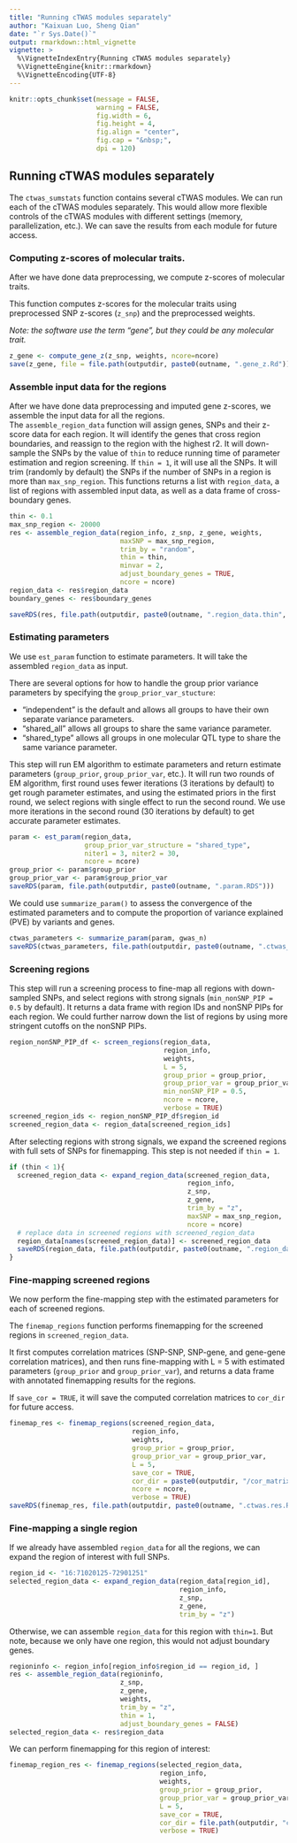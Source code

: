 ```yaml
---
title: "Running cTWAS modules separately"
author: "Kaixuan Luo, Sheng Qian"
date: "`r Sys.Date()`"
output: rmarkdown::html_vignette
vignette: >
  %\VignetteIndexEntry{Running cTWAS modules separately}
  %\VignetteEngine{knitr::rmarkdown}
  %\VignetteEncoding{UTF-8}
---
```


```r
knitr::opts_chunk$set(message = FALSE,
                      warning = FALSE,
                      fig.width = 6,
                      fig.height = 4,
                      fig.align = "center",
                      fig.cap = "&nbsp;",
                      dpi = 120)
```

## Running cTWAS modules separately 

The `ctwas_sumstats` function contains several cTWAS modules. 
We can run each of the cTWAS modules separately.
This would allow more flexible controls of the cTWAS modules with different settings 
(memory, parallelization, etc.).
We can save the results from each module for future access.

### Computing z-scores of molecular traits.

After we have done data preprocessing, we compute z-scores of molecular traits. 

This function computes z-scores for the molecular traits using preprocessed SNP z-scores (`z_snp`) and 
the preprocessed weights. 

*Note: the software use the term “gene”, but they could be any molecular trait.*

```r
z_gene <- compute_gene_z(z_snp, weights, ncore=ncore)
save(z_gene, file = file.path(outputdir, paste0(outname, ".gene_z.Rd")))
```

### Assemble input data for the regions

After we have done data preprocessing and imputed gene z-scores, we assemble the input data for all the regions.  
The `assemble_region_data` function will assign genes, SNPs and their z-score data for each region.
It will identify the genes that cross region boundaries, and reassign to the region with the highest r2. 
It will down-sample the SNPs by the value of `thin` to reduce running time of parameter estimation and region screening. 
If `thin = 1`, it will use all the SNPs. 
It will trim (randomly by default) the SNPs if the number of SNPs in a region is more than `max_snp_region`.
This functions returns a list with `region_data`, a list of regions with assembled input data, 
as well as a data frame of cross-boundary genes.
```r
thin <- 0.1
max_snp_region <- 20000
res <- assemble_region_data(region_info, z_snp, z_gene, weights,
                            maxSNP = max_snp_region,
                            trim_by = "random",
                            thin = thin,
                            minvar = 2,
                            adjust_boundary_genes = TRUE,
                            ncore = ncore)
region_data <- res$region_data
boundary_genes <- res$boundary_genes

saveRDS(res, file.path(outputdir, paste0(outname, ".region_data.thin", thin, ".RDS")))
```

### Estimating parameters

We use `est_param` function to estimate parameters. It will take the assembled `region_data` as input. 

There are several options for how to handle the group prior variance parameters by specifying the `group_prior_var_stucture`:

- "independent" is the default and allows all groups to have their own separate variance parameters. 
- "shared_all" allows all groups to share the same variance parameter.
- "shared_type" allows all groups in one molecular QTL type to share the same variance parameter.

This step will run EM algorithm to estimate parameters and return estimate parameters (`group_prior`, `group_prior_var`, etc.).
It will run two rounds of EM algorithm, first round uses fewer iterations (3 iterations by default) to get rough parameter estimates, 
and using the estimated priors in the first round, we select regions with single effect to run the second round.
We use more iterations in the second round (30 iterations by default) to get accurate parameter estimates. 
```r
param <- est_param(region_data, 
                   group_prior_var_structure = "shared_type", 
                   niter1 = 3, niter2 = 30, 
                   ncore = ncore)
group_prior <- param$group_prior
group_prior_var <- param$group_prior_var
saveRDS(param, file.path(outputdir, paste0(outname, ".param.RDS")))
```

We could use `summarize_param()` to assess the convergence of the estimated parameters and 
to compute the proportion of variance explained (PVE) by variants and genes. 
```r
ctwas_parameters <- summarize_param(param, gwas_n)
saveRDS(ctwas_parameters, file.path(outputdir, paste0(outname, ".ctwas_parameters.RDS")))
```

### Screening regions

This step will run a screening process to fine-map all regions with down-sampled SNPs,
and select regions with strong signals (`min_nonSNP_PIP = 0.5` by default). 
It returns a data frame with region IDs and nonSNP PIPs for each region. 
We could further narrow down the list of regions by using more stringent cutoffs on the nonSNP PIPs.
```r
region_nonSNP_PIP_df <- screen_regions(region_data,
                                       region_info,
                                       weights,
                                       L = 5,
                                       group_prior = group_prior,
                                       group_prior_var = group_prior_var,
                                       min_nonSNP_PIP = 0.5,
                                       ncore = ncore,
                                       verbose = TRUE)
screened_region_ids <- region_nonSNP_PIP_df$region_id
screened_region_data <- region_data[screened_region_ids]
```

After selecting regions with strong signals, we expand the screened regions with 
full sets of SNPs for finemapping. This step is not needed if `thin = 1`.
```r
if (thin < 1){
  screened_region_data <- expand_region_data(screened_region_data,
                                             region_info,
                                             z_snp,
                                             z_gene,
                                             trim_by = "z",
                                             maxSNP = max_snp_region,
                                             ncore = ncore)
  # replace data in screened regions with screened_region_data
  region_data[names(screened_region_data)] <- screened_region_data
  saveRDS(region_data, file.path(outputdir, paste0(outname, ".region_data.RDS")))
}
```

### Fine-mapping screened regions

We now perform the fine-mapping step with the estimated parameters for each of screened regions.

The `finemap_regions` function performs finemapping for the screened regions in `screened_region_data`.

It first computes correlation matrices (SNP-SNP, SNP-gene, and gene-gene correlation matrices), 
and then runs fine-mapping with L = 5 with estimated parameters (`group_prior` and `group_prior_var`),
and returns a data frame with annotated finemapping results for the regions.

If `save_cor = TRUE`, it will save the computed correlation matrices to `cor_dir` for future access.

```r
finemap_res <- finemap_regions(screened_region_data,
                               region_info,
                               weights,
                               group_prior = group_prior,
                               group_prior_var = group_prior_var,
                               L = 5,
                               save_cor = TRUE,
                               cor_dir = paste0(outputdir, "/cor_matrix/"),
                               ncore = ncore,
                               verbose = TRUE)
saveRDS(finemap_res, file.path(outputdir, paste0(outname, ".ctwas.res.RDS")))
```

### Fine-mapping a single region

If we already have assembled `region_data` for all the regions, we can expand the region of interest with full SNPs. 
```r
region_id <- "16:71020125-72901251"
selected_region_data <- expand_region_data(region_data[region_id],
                                           region_info,
                                           z_snp,
                                           z_gene,
                                           trim_by = "z")
```


Otherwise, we can assemble `region_data` for this region with `thin=1`.
But note, because we only have one region, this would not adjust boundary genes. 
```r
regioninfo <- region_info[region_info$region_id == region_id, ]
res <- assemble_region_data(regioninfo,
                            z_snp,
                            z_gene,
                            weights,
                            trim_by = "z",
                            thin = 1,
                            adjust_boundary_genes = FALSE)
selected_region_data <- res$region_data
```


We can perform finemapping for this region of interest:
```r
finemap_region_res <- finemap_regions(selected_region_data,
                                      region_info,
                                      weights,
                                      group_prior = group_prior,
                                      group_prior_var = group_prior_var,
                                      L = 5,
                                      save_cor = TRUE,
                                      cor_dir = file.path(outputdir, "cor_matrix"),
                                      verbose = TRUE)
```



